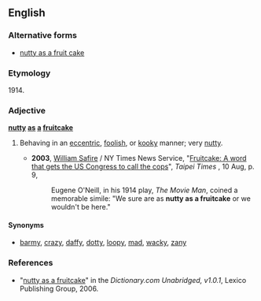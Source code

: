 ==English==

===Alternative forms===
* [[nutty as a fruit cake]]

===Etymology===
1914.

===Adjective===
'''[[nutty]] [[as]] [[a]] [[fruitcake]]'''

# {{context|simile|colloquial}} Behaving in an [[eccentric]], [[foolish]], or [[kooky]] manner; very [[nutty]].
#* '''2003''', [[w:William_Safire|William Safire]] / NY Times News Service, "[http://www.taipeitimes.com/News/editorials/archives/2003/08/10/2003063077 Fruitcake: A word that gets the US Congress to call the cops]", ''Taipei Times'' , 10 Aug, p. 9,
#*: Eugene O'Neill, in his 1914 play, ''The Movie Man'', coined a memorable simile: "We sure are as '''nutty as a fruitcake''' or we wouldn't be here."

====Synonyms====
* [[barmy]], [[crazy]], [[daffy]], [[dotty]], [[loopy]], [[mad]], [[wacky]], [[zany]]

===References===
* "[http://dictionary.reference.com/search?r=2&q=nutty+as+a+fruitcake nutty as a fruitcake]" in the ''Dictionary.com Unabridged, v1.0.1'', Lexico Publishing Group, 2006.